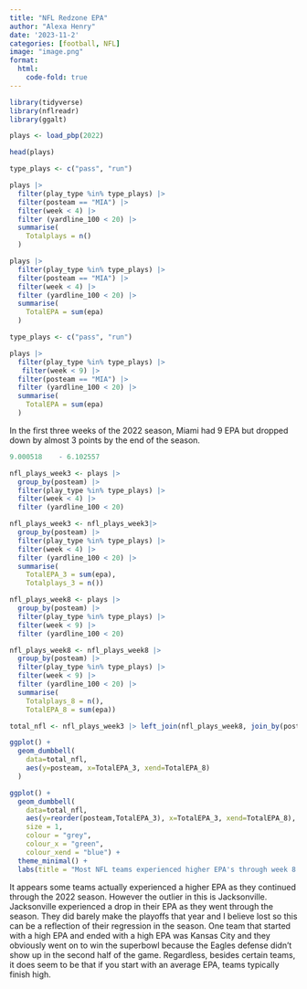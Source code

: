 ```yaml
---
title: "NFL Redzone EPA"
author: "Alexa Henry"
date: '2023-11-2'
categories: [football, NFL]
image: "image.png"
format: 
  html:
    code-fold: true
---
```


```r
library(tidyverse)
library(nflreadr)
library(ggalt)
```

```r
plays <- load_pbp(2022)
```

```r
head(plays)
```

```r
type_plays <- c("pass", "run")

plays |>
  filter(play_type %in% type_plays) |>
  filter(posteam == "MIA") |>
  filter(week < 4) |>
  filter (yardline_100 < 20) |>
  summarise(
    Totalplays = n()
  )
```

```r
plays |>
  filter(play_type %in% type_plays) |>
  filter(posteam == "MIA") |>
  filter(week < 4) |>
  filter (yardline_100 < 20) |>
  summarise(
    TotalEPA = sum(epa)
  )
```
```r
type_plays <- c("pass", "run")

plays |>
  filter(play_type %in% type_plays) |>
   filter(week < 9) |>
  filter(posteam == "MIA") |>
  filter (yardline_100 < 20) |>
  summarise(
    TotalEPA = sum(epa)
  )
```
In the first three weeks of the 2022 season, Miami had 9 EPA but dropped down by almost 3 points by the end of the season. 

```r
9.000518	- 6.102557	
```

```r
nfl_plays_week3 <- plays |>
  group_by(posteam) |>
  filter(play_type %in% type_plays) |>
  filter(week < 4) |>
  filter (yardline_100 < 20)
```

```r
nfl_plays_week3 <- nfl_plays_week3|>
  group_by(posteam) |>
  filter(play_type %in% type_plays) |>
  filter(week < 4) |>
  filter (yardline_100 < 20) |>
  summarise(
    TotalEPA_3 = sum(epa),
    Totalplays_3 = n())
```

```r
nfl_plays_week8 <- plays |>
  group_by(posteam) |>
  filter(play_type %in% type_plays) |>
  filter(week < 9) |>
  filter (yardline_100 < 20)
```


```r
nfl_plays_week8 <- nfl_plays_week8 |>
  group_by(posteam) |>
  filter(play_type %in% type_plays) |>
  filter(week < 9) |>
  filter (yardline_100 < 20) |>
  summarise(
    Totalplays_8 = n(),
    TotalEPA_8 = sum(epa))
```


```r
total_nfl <- nfl_plays_week3 |> left_join(nfl_plays_week8, join_by(posteam)) 
```

```r
ggplot() + 
  geom_dumbbell(
    data=total_nfl, 
    aes(y=posteam, x=TotalEPA_3, xend=TotalEPA_8)
  )
```

```r
ggplot() + 
  geom_dumbbell(
    data=total_nfl, 
    aes(y=reorder(posteam,TotalEPA_3), x=TotalEPA_3, xend=TotalEPA_8),
    size = 1,
    colour = "grey",
    colour_x = "green",
    colour_xend = "blue") +
  theme_minimal() +
  labs(title = "Most NFL teams experienced higher EPA's through week 8 in 2022", y="team")
```
It appears some teams actually experienced a higher EPA as they continued through the 2022 season. However the outlier in this is Jacksonville. Jacksonville experienced a drop in their EPA as they went through the season. They did barely make the playoffs that year and I believe lost so this can be a reflection of their regression in the season. One team that started with a high EPA and ended with a high EPA was Kansas City and they obviously went on to win the superbowl because the Eagles defense didn't show up in the second half of the game. Regardless, besides certain teams, it does seem to be that if you start with an average EPA, teams typically finish high. 
